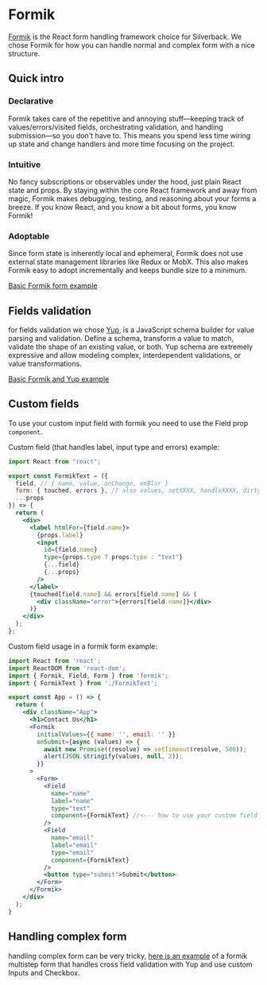 # Formik

[Formik](https://formik.org/) is the React form handling framework choice for
Silverback. We chose Formik for how you can handle normal and complex form with a nice structure.

## Quick intro

### Declarative
Formik takes care of the repetitive and annoying stuff—keeping track of values/errors/visited fields, orchestrating validation, and handling submission—so you don't have to. This means you spend less time wiring up state and change handlers and more time focusing on the project.

### Intuitive
No fancy subscriptions or observables under the hood, just plain React state and props. By staying within the core React framework and away from magic, Formik makes debugging, testing, and reasoning about your forms a breeze. If you know React, and you know a bit about forms, you know Formik!

### Adoptable
Since form state is inherently local and ephemeral, Formik does not use external state management libraries like Redux or MobX. This also makes Formik easy to adopt incrementally and keeps bundle size to a minimum.

[Basic Formik form example](https://codesandbox.io/s/dazzling-swanson-wne32?from-embed)

## Fields validation

for fields validation we chose [Yup](https://github.com/jquense/yup), is a JavaScript schema builder for value parsing and validation. Define a schema, transform a value to match, validate the shape of an existing value, or both. Yup schema are extremely expressive and allow modeling complex, interdependent validations, or value transformations.

[Basic Formik and Yup example](https://codesandbox.io/s/zkrk5yldz)

## Custom fields
To use your custom input field with formik you need to use the Field prop `component`.

Custom field (that handles label, input type and errors) example:

```jsx
import React from "react";

export const FormikText = ({
  field, // { name, value, onChange, onBlur }
  form: { touched, errors }, // also values, setXXXX, handleXXXX, dirty, isValid, status, etc.
  ...props
}) => {
  return (
    <div>
      <label htmlFor={field.name}>
        {props.label}
        <input
          id={field.name}
          type={props.type ? props.type : "text"}
          {...field}
          {...props}
        />
      </label>
      {touched[field.name] && errors[field.name] && (
        <div className="error">{errors[field.name]}</div>
      )}
    </div>
  );
};
```

Custom field usage in a formik form example:

```jsx
import React from 'react';
import ReactDOM from 'react-dom';
import { Formik, Field, Form } from 'formik';
import { FormikText } from './FormikText';

export const App = () => {
  return (
    <div className="App">
      <h1>Contact Us</h1>
      <Formik
        initialValues={{ name: '', email: '' }}
        onSubmit={async (values) => {
          await new Promise((resolve) => setTimeout(resolve, 500));
          alert(JSON.stringify(values, null, 2));
        }}
      >
        <Form>
          <Field
            name="name"
            label="name"
            type="text"
            component={FormikText} //<--- how to use your custom field
          />
          <Field
            name="email"
            label="email"
            type="email"
            component={FormikText}
          />
          <button type="submit">Submit</button>
        </Form>
      </Formik>
    </div>
  );
}
```

## Handling complex form
handling complex form can be very tricky, [here is an example](https://github.com/AmazeeLabs/react-form-decision/tree/main/src/components/formik) of a formik multistep form that handles cross field validation with Yup and use custom Inputs and Checkbox.

